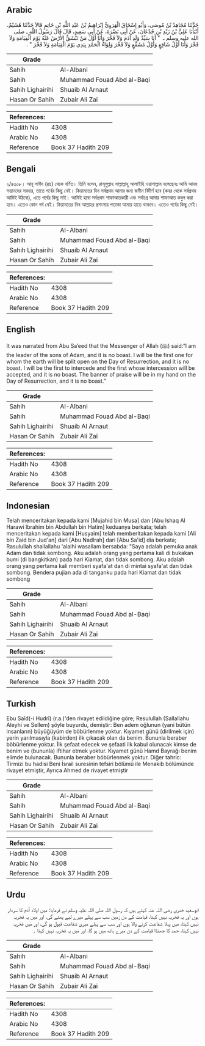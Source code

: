 ## Arabic


<div dir="rtl" lang="ar" style={{fontSize:'larger',backgroundColor:'#f8f9fa',padding:20}}>
حَدَّثَنَا مُجَاهِدُ بْنُ مُوسَى، وَأَبُو إِسْحَاقَ الْهَرَوِيُّ إِبْرَاهِيمُ بْنُ عَبْدِ اللَّهِ بْنِ حَاتِمٍ قَالاَ حَدَّثَنَا هُشَيْمٌ، أَنْبَأَنَا عَلِيُّ بْنُ زَيْدِ بْنِ جُدْعَانَ، عَنْ أَبِي نَضْرَةَ، عَنْ أَبِي سَعِيدٍ، قَالَ قَالَ رَسُولُ اللَّهِ ـ صلى الله عليه وسلم ـ ‏ "‏ أَنَا سَيِّدُ وَلَدِ آدَمَ وَلاَ فَخْرَ وَأَنَا أَوَّلُ مَنْ تَنْشَقُّ الأَرْضُ عَنْهُ يَوْمَ الْقِيَامَةِ وَلاَ فَخْرَ وَأَنَا أَوَّلُ شَافِعٍ وَأَوَّلُ مُشَفَّعٍ وَلاَ فَخْرَ وَلِوَاءُ الْحَمْدِ بِيَدِي يَوْمَ الْقِيَامَةِ وَلاَ فَخْرَ ‏"‏ ‏.‏
</div>
<div style={{backgroundColor:'#f8f9fa',padding:20, marginBottom: 10}}><table> <thead> <tr> <th>Grade</th> <th></th> </tr> </thead> <tbody> <tr><td>Sahih</td><td>Al-Albani</td></tr><tr><td>Sahih</td><td>Muhammad Fouad Abd al-Baqi</td></tr><tr><td>Sahih Lighairihi</td><td>Shuaib Al Arnaut</td></tr><tr><td>Hasan Or Sahih</td><td>Zubair Ali Zai</td></tr></tbody></table><table> <thead> <tr> <th>References:</th> <th></th> </tr> </thead> <tbody><tr><td>Hadith No</td><td>4308</td></tr><tr><td>Arabic No</td><td>4308</td></tr><tr><td>Reference</td><td>Book 37 Hadith 209</td></tr></tbody></table></div>

## Bengali


<div dir="ltr" lang="bn" style={{fontSize:'larger',backgroundColor:'#f8f9fa',padding:20}}>
২/৪৩০৮। আবূ সাঈদ (রাঃ) থেকে বর্ণিত। তিনি বলেন, রাসূলুল্লাহ সাল্লাল্লাহু আলাইহি ওয়াসাল্লাম বলেছেনঃ আমি আদম সন্তানদের সরদার, তাতে গর্বের কিছু নেই। কিয়ামতের দিন সর্বপ্রথম আমার জন্য জমীন বিদীর্ণ হবে (কবর থেকে সর্বপ্রথম আমিই উঠবো), এতে গর্বের কিছু নাই। আমিই হবো সর্বপ্রথম শাফাআতকারী এবং সর্বাগ্রে আমার শাফাআত কবুল করা হবে। এতেও কোন গর্ব নেই। কিয়ামতের দিন আল্লাহর প্রশংসার পতাকা আমার হাতে থাকবে। এতেও গর্বের কিছু নেই।
</div>
<div style={{backgroundColor:'#f8f9fa',padding:20, marginBottom: 10}}><table> <thead> <tr> <th>Grade</th> <th></th> </tr> </thead> <tbody> <tr><td>Sahih</td><td>Al-Albani</td></tr><tr><td>Sahih</td><td>Muhammad Fouad Abd al-Baqi</td></tr><tr><td>Sahih Lighairihi</td><td>Shuaib Al Arnaut</td></tr><tr><td>Hasan Or Sahih</td><td>Zubair Ali Zai</td></tr></tbody></table><table> <thead> <tr> <th>References:</th> <th></th> </tr> </thead> <tbody><tr><td>Hadith No</td><td>4308</td></tr><tr><td>Arabic No</td><td>4308</td></tr><tr><td>Reference</td><td>Book 37 Hadith 209</td></tr></tbody></table></div>

## English


<div dir="ltr" lang="en" style={{fontSize:'larger',backgroundColor:'#f8f9fa',padding:20}}>
It was narrated from Abu Sa’eed that the Messenger of Allah (ﷺ) said:“I am the leader of the sons of Adam, and it is no boast. I will be the first one for whom the earth will be split open on the Day of Resurrection, and it is no boast. I will be the first to intercede and the first whose intercession will be accepted, and it is no boast. The banner of praise will be in my hand on the Day of Resurrection, and it is no boast.”
</div>
<div style={{backgroundColor:'#f8f9fa',padding:20, marginBottom: 10}}><table> <thead> <tr> <th>Grade</th> <th></th> </tr> </thead> <tbody> <tr><td>Sahih</td><td>Al-Albani</td></tr><tr><td>Sahih</td><td>Muhammad Fouad Abd al-Baqi</td></tr><tr><td>Sahih Lighairihi</td><td>Shuaib Al Arnaut</td></tr><tr><td>Hasan Or Sahih</td><td>Zubair Ali Zai</td></tr></tbody></table><table> <thead> <tr> <th>References:</th> <th></th> </tr> </thead> <tbody><tr><td>Hadith No</td><td>4308</td></tr><tr><td>Arabic No</td><td>4308</td></tr><tr><td>Reference</td><td>Book 37 Hadith 209</td></tr></tbody></table></div>

## Indonesian


<div dir="ltr" lang="id" style={{fontSize:'larger',backgroundColor:'#f8f9fa',padding:20}}>
Telah menceritakan kepada kami [Mujahid bin Musa] dan [Abu Ishaq Al Harawi Ibrahim bin Abdullah bin Hatim] keduanya berkata; telah menceritakan kepada kami [Husyaim] telah memberitakan kepada kami [Ali bin Zaid bin Jud'an] dari [Abu Nadlrah] dari [Abu Sa'id] dia berkata; Rasulullah shallallahu 'alaihi wasallam bersabda: "Saya adalah pemuka anak Adam dan tidak sombong. Aku adalah orang yang pertama kali di bukakan bumi (di bangkitkan) pada hari Kiamat, dan tidak sombong. Aku adalah orang yang pertama kali memberi syafa'at dan di mintai syafa'at dan tidak sombong. Bendera pujian ada di tanganku pada hari Kiamat dan tidak sombong
</div>
<div style={{backgroundColor:'#f8f9fa',padding:20, marginBottom: 10}}><table> <thead> <tr> <th>Grade</th> <th></th> </tr> </thead> <tbody> <tr><td>Sahih</td><td>Al-Albani</td></tr><tr><td>Sahih</td><td>Muhammad Fouad Abd al-Baqi</td></tr><tr><td>Sahih Lighairihi</td><td>Shuaib Al Arnaut</td></tr><tr><td>Hasan Or Sahih</td><td>Zubair Ali Zai</td></tr></tbody></table><table> <thead> <tr> <th>References:</th> <th></th> </tr> </thead> <tbody><tr><td>Hadith No</td><td>4308</td></tr><tr><td>Arabic No</td><td>4308</td></tr><tr><td>Reference</td><td>Book 37 Hadith 209</td></tr></tbody></table></div>

## Turkish


<div dir="ltr" lang="tr" style={{fontSize:'larger',backgroundColor:'#f8f9fa',padding:20}}>
Ebu Saîd(-i Hudrî) (r.a.)'den rivayet edildiğine göre; Resulullah (Sallallahu Aleyhi ve Sellem) şöyle buyurdu, demiştir: Ben adem oğlunun (yani bütün insanların) büyüğüyüm de böbürlenme yoktur. Kıyamet günü (dirilmek için) yerin yarılmasıyla (kabirden) ilk çıkacak olan da benim. Bununla beraber böbürlenme yoktur. İlk şefaat edecek ve şefaati ilk kabul olunacak kimse de benim ve (bununla) iftihar etmek yoktur. Kıyamet günü Hamd Bayrağı benim elimde bulunacak. Bununla beraber böbürlenmek yoktur. Diğer tahric: Tirmizi bu hadisi Beni İsrail suresinin tefsiri bölümü ile Menakib bölümünde rivayet etmiştir, Ayrıca Ahmed de rivayet etmiştir
</div>
<div style={{backgroundColor:'#f8f9fa',padding:20, marginBottom: 10}}><table> <thead> <tr> <th>Grade</th> <th></th> </tr> </thead> <tbody> <tr><td>Sahih</td><td>Al-Albani</td></tr><tr><td>Sahih</td><td>Muhammad Fouad Abd al-Baqi</td></tr><tr><td>Sahih Lighairihi</td><td>Shuaib Al Arnaut</td></tr><tr><td>Hasan Or Sahih</td><td>Zubair Ali Zai</td></tr></tbody></table><table> <thead> <tr> <th>References:</th> <th></th> </tr> </thead> <tbody><tr><td>Hadith No</td><td>4308</td></tr><tr><td>Arabic No</td><td>4308</td></tr><tr><td>Reference</td><td>Book 37 Hadith 209</td></tr></tbody></table></div>

## Urdu


<div dir="rtl" lang="ur" style={{fontSize:'larger',backgroundColor:'#f8f9fa',padding:20}}>
ابوسعید خدری رضی اللہ عنہ کہتے ہیں کہ رسول اللہ صلی اللہ علیہ وسلم نے فرمایا: میں اولاد آدم کا سردار ہوں اور یہ فخریہ نہیں کہتا، قیامت کے دن زمین سب سے پہلے میرے لیے پھٹے گی، اور میں یہ فخریہ نہیں کہتا، میں پہلا شفاعت کرنے والا ہوں اور سب سے پہلے میری شفاعت قبول ہو گی، اور میں فخریہ نہیں کہتا، حمد کا جھنڈا قیامت کے دن میرے ہاتھ میں ہو گا، اور میں یہ فخریہ نہیں کہتا ۔
</div>
<div style={{backgroundColor:'#f8f9fa',padding:20, marginBottom: 10}}><table> <thead> <tr> <th>Grade</th> <th></th> </tr> </thead> <tbody> <tr><td>Sahih</td><td>Al-Albani</td></tr><tr><td>Sahih</td><td>Muhammad Fouad Abd al-Baqi</td></tr><tr><td>Sahih Lighairihi</td><td>Shuaib Al Arnaut</td></tr><tr><td>Hasan Or Sahih</td><td>Zubair Ali Zai</td></tr></tbody></table><table> <thead> <tr> <th>References:</th> <th></th> </tr> </thead> <tbody><tr><td>Hadith No</td><td>4308</td></tr><tr><td>Arabic No</td><td>4308</td></tr><tr><td>Reference</td><td>Book 37 Hadith 209</td></tr></tbody></table></div>